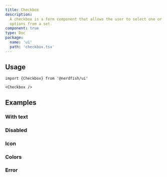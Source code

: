 ```yaml
---
title: Checkbox
description:
  A checkbox is a form component that allows the user to select one or more
  options from a set.
component: true
type: Doc
package:
  name: 'ui'
  path: 'checkbox.tsx'
---
```


<ComponentExample src="/components/examples/checkbox/demo.tsx">
  <CheckboxDemo />
</ComponentExample>

## Usage

```tsx
import {Checkbox} from '@nerdfish/ui'
```

```tsx
<Checkbox />
```

## Examples

### With text

<ComponentExample src="/components/examples/checkbox/with-text.tsx">
  <CheckboxWithText />
</ComponentExample>

### Disabled

<ComponentExample src="/components/examples/checkbox/disabled.tsx">
  <CheckboxDisabled />
</ComponentExample>

### Icon

<ComponentExample src="/components/examples/checkbox/icon.tsx">
  <CheckboxIcon />
</ComponentExample>

### Colors

<ComponentExample src="/components/examples/checkbox/colors.tsx">
  <CheckboxColors />
</ComponentExample>

### Error

<ComponentExample src="/components/examples/checkbox/error.tsx">
  <CheckboxError />
</ComponentExample>

